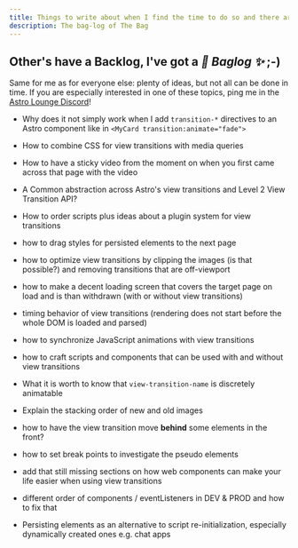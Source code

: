 ```yaml
---
title: Things to write about when I find the time to do so and there are no other more important things to do
description: The bag-log of The Bag
---
```

## Other's have a Backlog, I've got a *👜 Baglog ✨* ;-)

Same for me as for everyone else: plenty of ideas, but not all can be done in time. If you are especially interested in one of these topics, ping me in the [Astro Lounge Discord](https://discord.com/invite/astro-lounge-830184174198718474)! 

* Why does it not simply work when I add `transition-*` directives to an Astro component like in `<MyCard transition:animate="fade">`

* How to combine CSS for view transitions with media queries

* How to have a sticky video from the moment on when you first came across that page with the video

* A Common abstraction across Astro's view transitions and Level 2 View Transition API?

* How to order scripts plus ideas about a plugin system for view transitions

* how to drag styles for persisted elements to the next page

* how to optimize view transitions by clipping the images (is that possible?) and removing transitions that are off-viewport

* how to make a decent loading screen that covers the target page on load and is than withdrawn (with or without view transitions)

* timing behavior of view transitions (rendering does not start before the whole DOM is loaded and parsed)

* how to synchronize JavaScript animations with view transitions

* how to craft scripts and components that can be used with and without view transitions

* What it is worth to know that `view-transition-name` is discretely animatable

* Explain the stacking order of new and old images

* how to have the view transition move **behind** some elements in the front?

* how to set break points to investigate the pseudo elements

* add that still missing sections on how web components can make your life easier when using view transitions

* different order of components / eventListeners in DEV & PROD and how to fix that

* Persisting elements as an alternative to script re-initialization, especially dynamically created ones e.g. chat apps
